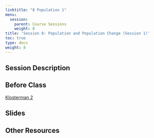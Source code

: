 ```yaml
---
linktitle: "8 Population 1"
menu:
  session:
    parent: Course Sessions
    weight: 8
title: 'Session 8: Population and Population Change (Session 1)'
toc: true
type: docs
weight: 8
---
```


## Session Description

## Before Class

[Klosterman 2](https://uofi.box.com/s/ysc0fi5fn3on0342v758viggd355m04v)

## Slides

## Other Resources
